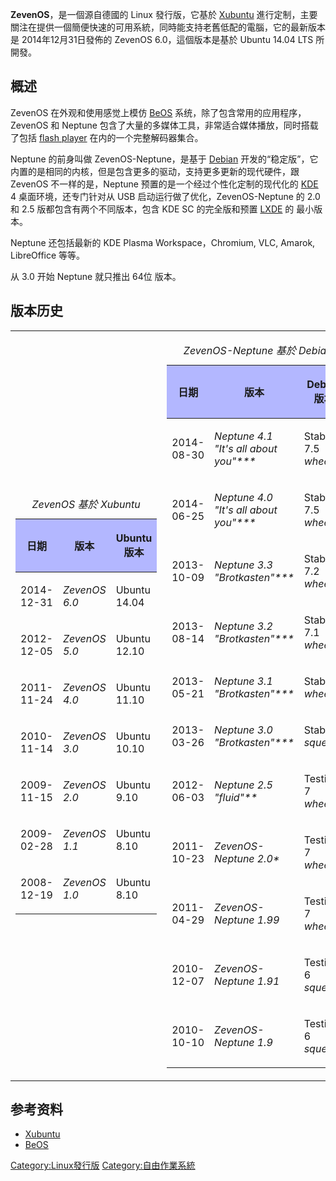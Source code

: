 {{Infobox OS
| name = ZevenOS
| logo = [[File:ZevenOS-Logo.png|100px]]
| screenshot = ZevenOS-R3.png
| caption = [[Xfce|Xfce (使用者介面)]]的 ZevenOS
| developer = ZevenOS team
| family = [[类Unix系统|类Unix系统]]
| working_state = 正在運作中
| source_model = 包含[[专有软件|专有]]套件的[[自由及开放源代码软件|自由及开放源代码软件]]
| language = 多種語言
| package_manager = [[Dpkg|Dpkg]]
| supported_platforms = 
| kernel_type = [[整塊性核心|整塊性核心]]（[[Linux内核|Linux内核]]）
| userland = [[GNU核心工具组|GNU核心工具组]]
| ui = [[Xfce|Xfce]]
| license = 以[[GNU通用公共许可证|GNU通用公共许可证]]為主，還有其他多種[[自由軟體授權條款|自由軟體授權條款]]
| website = {{URL|www.zevenos.com}}
}}
'''ZevenOS'''，是一個源自德國的 Linux 發行版，它基於 [[Xubuntu|Xubuntu]] 進行定制，主要關注在提供一個簡便快速的可用系統，同時能支持老舊低配的電腦，它的最新版本是 2014年12月31日發佈的 ZevenOS 6.0，這個版本是基於 Ubuntu 14.04 LTS 所開發。

==概述==
ZevenOS 在外观和使用感觉上模仿 [[BeOS|BeOS]] 系统，除了包含常用的应用程序，ZevenOS 和 Neptune 包含了大量的多媒体工具，非常适合媒体播放，同时搭载了包括 [[flash_player|flash player]] 在内的一个完整解码器集合。

Neptune 的前身叫做 ZevenOS-Neptune，是基于 [[Debian|Debian]] 开发的“稳定版”，它内置的是相同的内核，但是包含更多的驱动，支持更多更新的现代硬件，跟 ZevenOS 不一样的是，Neptune 预置的是一个经过个性化定制的现代化的 [[KDE|KDE]] 4 桌面环境，还专门针对从 USB 启动运行做了优化，ZevenOS-Neptune 的 2.0 和 2.5 版都包含有两个不同版本，包含 KDE SC 的完全版和预置 [[LXDE|LXDE]] 的 最小版本。

Neptune 还包括最新的 KDE Plasma Workspace，Chromium, VLC, Amarok, LibreOffice 等等。

从 3.0 开始 Neptune 就只推出 64位 版本。

==版本历史==
{|
|-
| valign="top" |
{| class="wikitable"
|+ ''ZevenOS 基於 Xubuntu''
|-
! style="background:#b3b7ff;"| 日期
! style="background:#b3b7ff;"| 版本
! style="background:#b3b7ff;"| Ubuntu 版本
|-
| 2014-12-31 || ''ZevenOS 6.0'' || Ubuntu 14.04
|-
| 2012-12-05 || ''ZevenOS 5.0'' || Ubuntu 12.10
|-
| 2011-11-24 || ''ZevenOS 4.0'' || Ubuntu 11.10
|-
| 2010-11-14 || ''ZevenOS 3.0'' || Ubuntu 10.10
|-
| 2009-11-15 || ''ZevenOS 2.0'' || Ubuntu 9.10
|-
| 2009-02-28 || ''ZevenOS 1.1'' || Ubuntu 8.10
|-
| 2008-12-19 || ''ZevenOS 1.0'' || Ubuntu 8.10
|}

| valign="top" |
{| class="wikitable"
|+ ''ZevenOS-Neptune 基於 Debian''
|-
! style="background:#b3b7ff;"| 日期
! style="background:#b3b7ff;"| 版本
! style="background:#b3b7ff;"| Debian 版本
|-
| 2014-08-30 || ''Neptune 4.1 "It's all about you"***'' || Stable 7.5 ''wheezy''
|-
| 2014-06-25 || ''Neptune 4.0 "It's all about you"***'' || Stable 7.5 ''wheezy''
|-
| 2013-10-09 || ''Neptune 3.3 "Brotkasten"***'' || Stable 7.2 ''wheezy''
|-
| 2013-08-14 || ''Neptune 3.2 "Brotkasten"***'' || Stable 7.1 ''wheezy''
|-
| 2013-05-21 || ''Neptune 3.1 "Brotkasten"***'' || Stable 7 ''wheezy''
|-
| 2013-03-26 || ''Neptune 3.0 "Brotkasten"***'' || Stable 6 ''squeeze''
|-
| 2012-06-03 || ''Neptune 2.5 "fluid"**'' || Testing 7 ''wheezy''
|-
| 2011-10-23 || ''ZevenOS-Neptune 2.0*'' || Testing 7 ''wheezy''
|-
| 2011-04-29 || ''ZevenOS-Neptune 1.99'' || Testing 7 ''wheezy''
|-
| 2010-12-07 || ''ZevenOS-Neptune 1.91'' || Testing 6 ''squeeze''
|-
| 2010-10-10 || ''ZevenOS-Neptune 1.9'' || Testing 6 ''squeeze''
|}
|}
{{Portal box|Linux|自由軟體}}

==参考资料==
*[[Xubuntu|Xubuntu]]
*[[BeOS|BeOS]]
{{Ubuntu分支}}{{Linux發行版}}
[[Category:Linux發行版|Category:Linux發行版]]
[[Category:自由作業系統|Category:自由作業系統]]